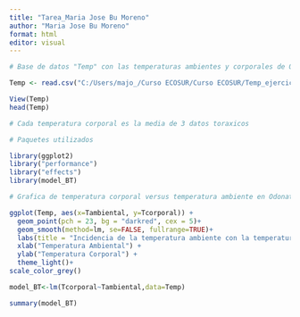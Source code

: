 ```yaml
---
title: "Tarea_Maria Jose Bu Moreno"
author: "Maria Jose Bu Moreno"
format: html
editor: visual
---
```



```r
# Base de datos "Temp" con las temperaturas ambientes y corporales de Odonata:Zygoptera

Temp <- read.csv("C:/Users/majo_/Curso ECOSUR/Curso ECOSUR/Temp_ejercicios/Temp_ejercicios/Temp.csv")

View(Temp)
head(Temp)

# Cada temperatura corporal es la media de 3 datos toraxicos

```

```r
# Paquetes utilizados

library(ggplot2)
library("performance")
library("effects")
library(model_BT)

```

```r

# Grafica de temperatura corporal versus temperatura ambiente en Odonata:Zygoptera

ggplot(Temp, aes(x=Tambiental, y=Tcorporal)) +
  geom_point(pch = 23, bg = "darkred", cex = 5)+ 
  geom_smooth(method=lm, se=FALSE, fullrange=TRUE)+
  labs(title = "Incidencia de la temperatura ambiente con la temperatura corporal de Zygoptera") +
  xlab("Temperatura Ambiental") +
  ylab("Temperatura Corporal") +
  theme_light()+
scale_color_grey()

```

```r

model_BT<-lm(Tcorporal~Tambiental,data=Temp)

summary(model_BT)


```
